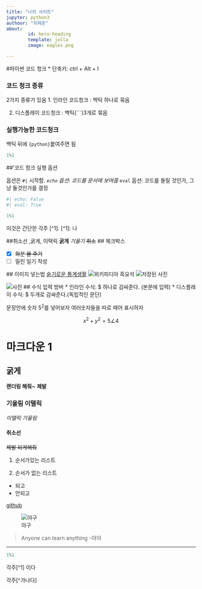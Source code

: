 ```yaml
---
title: "나의 사이트"
jupyter: python3
authoor: "이재준"
about: 
        id: hero-heading
        template: jolla
        image: eagles.png

---
```


#파이썬 코드 청크
* 단축키: ctrl + Alt + I

### 코드 청크 종류

2가지 종류가 있음
1. 인라인 코드청크 : 백틱 하나로 묶음

2. 디스플레이 코드청크 : 백틱(```)3개로 묶음

### 실행가능한 코드청크
백틱 뒤에 `{python}`붙여주면 됨
```python
1%1
```

##'코드 청크 실행 옵션

옵션은 `#|` 시작함.
*`echo` 옵션: 코드를 문서에 보여줌
*`eval` 옵션: 코드를 돌릴 것인가, 그냥 둘것인가를 결정
```python
#| echo: False
#| eval: True

1%1
```
  이것은 간단한 각주  [^1].
  [^1]: 나
  
  ##취소선 ,굵게, 이택릭
  **굵게**
  *기울기*
  ~~취소~~
  ## 체크박스
  
  - [x] ~~화분 물 주기~~
  - [ ] 밀린 일기 작성
  
  ## 이미지 넣는법
[슬기로운 통계생활](https://statisticsplaybook.com/)
![위키피디아 흑요석](https://upload.wikimedia.org/wikipedia/commons/thumb/8/8c/ObsidianOregon.jpg/360px-ObsidianOregon.jpg)
![저장된 사진](C:\Users\USER\Desktop\이재준\주석 2024-07-11 114552)

![사진](youn.png)
## 수식 입력 방버
* 인라인 수식: $ 하나로 감싸준다. (본문에 입력)
* 디스플레이 수식: $ 두개로 감싸준다.(독립적인 문단)

문장안에 숫자 $5^2$를 넣어보자
여러숫자들을 따로 떼어 표시하자

$$
x^2+ y^2 = 5
\angle 4
$$

# 마크다운 1
## 굵게
**랜더링 해줘~**
__제발__

### 기울림 이탤릭

*이탤릭*
_기울림_

#### 취소선
~~제발 되게해줘~~

1. 순서가있는 리스트

2. 순서가 없는 리스트

- 되고
- 안되고

[github](naver.com) 

![야구](https://search.naver.com/search.naver?ssc=tab.image.all&where=image&sm=tab_jum&query=%EC%95%BC%EA%B5%AC#imgId=image_sas%3Ablog_58387660d4451e66dff75228e9c94c8f)

>Anyone can learn anything
\-야야

---
```python
1%1
```
각주[^1] 이다


각주[^가나다]

